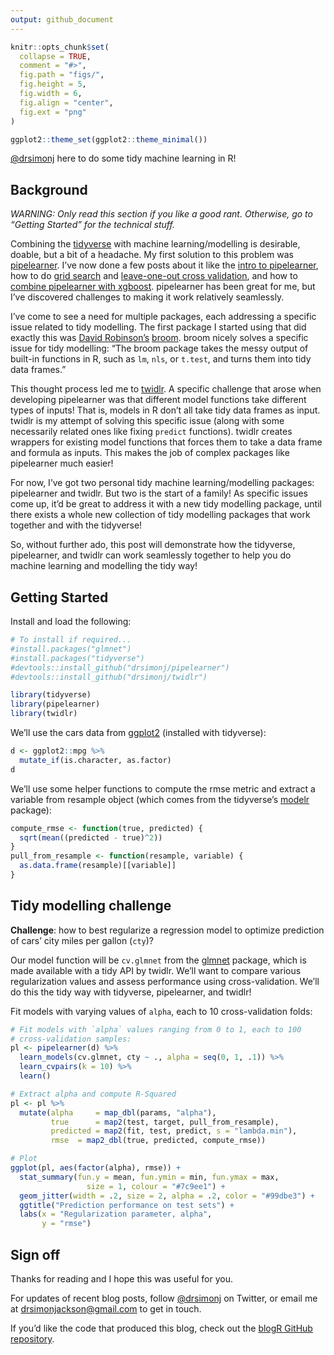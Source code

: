 ```yaml
---
output: github_document
---
```


```r
knitr::opts_chunk$set(
  collapse = TRUE,
  comment = "#>",
  fig.path = "figs/",
  fig.height = 5,
  fig.width = 6,
  fig.align = "center",
  fig.ext = "png"
)

ggplot2::theme_set(ggplot2::theme_minimal())
```

[\@drsimonj](https://twitter.com/drsimonj) here to do some tidy machine learning in R!

## Background

*WARNING: Only read this section if you like a good rant. Otherwise, go to "Getting Started" for the technical stuff.*

Combining the [tidyverse](http://tidyverse.org/) with machine learning/modelling is desirable, doable, but a bit of a headache. My first solution to this problem was [pipelearner](https://github.com/drsimonj/pipelearner). I've now done a few posts about it like the [intro to pipelearner](https://drsimonj.svbtle.com/easy-machine-learning-pipelines-with-pipelearner-intro-and-call-for-contributors), how to do [grid search](https://drsimonj.svbtle.com/how-to-grid-search-with-pipelearner) and [leave-one-out cross validation](https://drsimonj.svbtle.com/easy-leave-one-out-cross-validation-with-pipelearner), and how to [combine pipelearner with xgboost](https://drsimonj.svbtle.com/with-our-powers-combined-xgboost-and-pipelearner). pipelearner has been great for me, but I've discovered challenges to making it work relatively seamlessly.

I've come to see a need for multiple packages, each addressing a specific issue related to tidy modelling. The first package I started using that did exactly this was [David Robinson's](https://twitter.com/drob?lang=en) [broom](https://github.com/tidyverse/broom). broom nicely solves a specific issue for tidy modelling: "The broom package takes the messy output of built-in functions in R, such as `lm`, `nls`, or `t.test`, and turns them into tidy data frames."

This thought process led me to [twidlr](https://github.com/drsimonj/twidlr). A specific challenge that arose when developing pipelearner was that different model functions take different types of inputs! That is, models in R don't all take tidy data frames as input. twidlr is my attempt of solving this specific issue (along with some necessarily related ones like fixing `predict` functions). twidlr creates wrappers for existing model functions that forces them to take a data frame and formula as inputs. This makes the job of complex packages like pipelearner much easier!

For now, I've got two personal tidy machine learning/modelling packages: pipelearner and twidlr. But two is the start of a family! As specific issues come up, it'd be great to address it with a new tidy modelling package, until there exists a whole new collection of tidy modelling packages that work together and with the tidyverse!

So, without further ado, this post will demonstrate how the tidyverse, pipelearner, and twidlr can work seamlessly together to help you do machine learning and modelling the tidy way!

## Getting Started

Install and load the following:

```r
# To install if required...
#install.packages("glmnet")
#install.packages("tidyverse")
#devtools::install_github("drsimonj/pipelearner")
#devtools::install_github("drsimonj/twidlr")

library(tidyverse)
library(pipelearner)
library(twidlr)
```

We'll use the cars data from [ggplot2](http://ggplot2.tidyverse.org/index.html) (installed with tidyverse):

```r
d <- ggplot2::mpg %>% 
  mutate_if(is.character, as.factor)
d
```

We'll use some helper functions to compute the rmse metric and extract a variable from resample object (which comes from the tidyverse's [modelr](https://github.com/tidyverse/modelr) package):

```r
compute_rmse <- function(true, predicted) {
  sqrt(mean((predicted - true)^2))
}
pull_from_resample <- function(resample, variable) {
  as.data.frame(resample)[[variable]]
}
```

## Tidy modelling challenge

**Challenge**: how to best regularize a regression model to optimize prediction of cars' city miles per gallon (`cty`)?

Our model function will be `cv.glmnet` from the [glmnet](https://cran.r-project.org/web/packages/glmnet/index.html) package, which is made available with a tidy API by twidlr. We'll want to compare various regularization values and assess performance using cross-validation. We'll do this the tidy way with tidyverse, pipelearner, and twidlr!

Fit models with varying values of `alpha`, each to 10 cross-validation folds:

```r
# Fit models with `alpha` values ranging from 0 to 1, each to 100 
# cross-validation samples:
pl <- pipelearner(d) %>% 
  learn_models(cv.glmnet, cty ~ ., alpha = seq(0, 1, .1)) %>% 
  learn_cvpairs(k = 10) %>% 
  learn()

# Extract alpha and compute R-Squared
pl <- pl %>% 
  mutate(alpha     = map_dbl(params, "alpha"),
         true      = map2(test, target, pull_from_resample),
         predicted = map2(fit, test, predict, s = "lambda.min"),
         rmse  = map2_dbl(true, predicted, compute_rmse))

# Plot
ggplot(pl, aes(factor(alpha), rmse)) +
  stat_summary(fun.y = mean, fun.ymin = min, fun.ymax = max,
                 size = 1, colour = "#7c9ee1") +
  geom_jitter(width = .2, size = 2, alpha = .2, color = "#99dbe3") +
  ggtitle("Prediction performance on test sets") +
  labs(x = "Regularization parameter, alpha",
       y = "rmse")
```

## Sign off

Thanks for reading and I hope this was useful for you.

For updates of recent blog posts, follow [\@drsimonj](https://twitter.com/drsimonj) on Twitter, or email me at <drsimonjackson@gmail.com> to get in touch.

If you'd like the code that produced this blog, check out the [blogR GitHub repository](https://github.com/drsimonj/blogR).